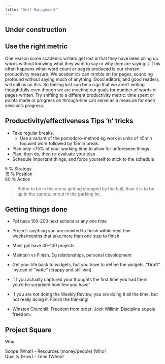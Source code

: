 ```yaml
---
title: "Self Management"
---
```


:::{.callout-caution}
# Under construction
:::

## Use the right metric

One reason some academic writers get lost is that they have been piling up words without knowing what they want to say or why they are saying it.
This often happens when word count or pages produced is our chosen productivity measure.
We academics can ramble on for pages, sounding profound without saying much of anything.
Good editors, and good readers, will call us on this.
So feeling lost can be a sign that we aren't writing thoughtfully even though we are meeting our goals for number of words or pages written.
Try shifting to a different productivity metric: time spent or points made or progress on through-line can serve as a measure for each session's progress.

## Productivity/effectiveness Tips ’n’ tricks

* Take regular breaks.
    * Use a variant of the pomodoro-method eg work in units of 45min focused work followed by 15min break.
* Plan only ~75% of your working time to allow for unforeseen things.
* Plan, then do, then re-evaluate your plan
* Schedule important things, and force yourself to stick to the schedule

5 % Strategy  
15 % Position  
80 % Action  

> Better to be in the arena getting stomped by the bull, than it is to be up in the stands, or out in the parking lot.

## Getting things done

* Ppl have 100-200 next actions ar any one time
* Project: anything you are comited to finish within next few weeks/months that take more than one step to finish
* Most ppl have 30-100 projects
* Maintain vs Finish. Eg relationships, personal development

* Get your life back to widgets, but you have to define the widgets. ”Draft” instead of ”write” (crappy and still win)
* ”If you actually captured your thoughts the first time you had them, you’d be surprised how few you have”
* If you are not doing the Weekly Review, you are doing it all the time, but not really doing it. Finish the thinking!
* Winston Churchill: Freedom from order. Jock Willink: Discipline equals freedom.

## Project Square

Why

Scope (What) - Resources (money/people) (Who)  
Quality (How) - Time (When)
